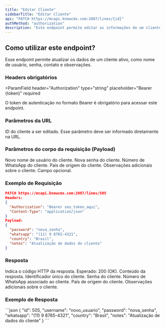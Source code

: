 ```yaml
---
title: "Editar Cliente"
sidebarTitle: "Editar Cliente"
api: "PATCH https://mcapi.knewcms.com:2087/lines/{id}"
authMethod: "authorization"
description: "Este endpoint permite editar as informações de um cliente ativo na plataforma Warez."
---
```


## Como utilizar este endpoint?

Esse endpoint permite atualizar os dados de um cliente ativo, como nome de usuário, senha, contato e observações.

### Headers obrigatórios

<ParamField
  header="Authorization"
  type="string"
  placeholder="Bearer {token}"
  required
>
  O token de autenticação no formato Bearer é obrigatório para acessar este endpoint.
</ParamField>

### Parâmetros da URL

<ParamField path="id" type="string" placeholder="505" required>
  ID do cliente a ser editado. Esse parâmetro deve ser informado diretamente na URL.
</ParamField>

### Parâmetros do corpo da requisição (Payload)

<ParamField body="username" type="string" placeholder="123456" required>
  Novo nome de usuário do cliente.
</ParamField>

<ParamField body="password" type="string" placeholder="123456" required>
  Nova senha do cliente. 
</ParamField>

<ParamField body="whatsapp" type="string" placeholder="(12) 3 1231-2312" required>
  Número de WhatsApp do cliente. 
</ParamField>

<ParamField body="country" type="string" placeholder="Brasil" required>
  País de origem do cliente. 
</ParamField>

<ParamField body="notes" type="string" placeholder="Observações">
  Observações adicionais sobre o cliente. Campo opcional.
</ParamField>

### Exemplo de Requisição

```json
PATCH https://mcapi.knewcms.com:2087/lines/505
Headers:
{
  "Authorization": "Bearer seu_token_aqui",
  "Content-Type": "application/json"
}
Payload:
{
  "password": "nova_senha",
  "whatsapp": "(11) 9 8765-4321",
  "country": "Brasil",
  "notes": "Atualização de dados do cliente"
}
```

### Resposta

<ResponseField name="status" type="number">
  Indica o código HTTP da resposta. Esperado: 200 (OK).
</ResponseField>

<ResponseField name="response" type="object">
Conteúdo da resposta.

<Expandable title="Mostrar objeto">
<ResponseField name="id" type="number">
  Identificador único do cliente.
</ResponseField>

<ResponseField name="password" type="string">
  Senha do cliente.
</ResponseField>

<ResponseField name="whatsapp" type="string">
  Número de WhatsApp associado ao cliente.
</ResponseField>

<ResponseField name="country" type="string">
  País de origem do cliente.
</ResponseField>

<ResponseField name="notes" type="string">
  Observações adicionais sobre o cliente.
</ResponseField>
</Expandable>
</ResponseField>

### Exemplo de Resposta

<ResponseExample>
```json
{
  "id": 505,
  "username": "novo_usuario",
  "password": "nova_senha",
  "whatsapp": "(11) 9 8765-4321",
  "country": "Brasil",
  "notes": "Atualização de dados do cliente"
}
```
</ResponseExample>
